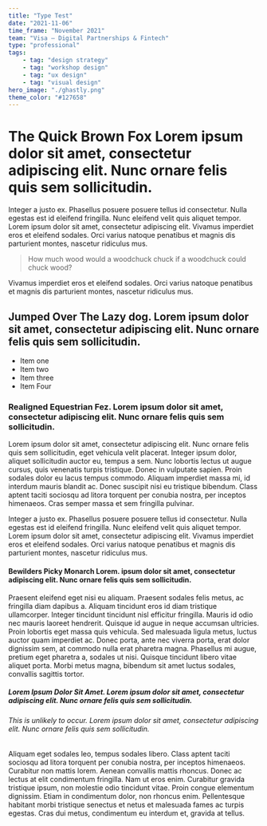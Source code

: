 ```yaml
---
title: "Type Test"
date: "2021-11-06"
time_frame: "November 2021"
team: "Visa – Digital Partnerships & Fintech"
type: "professional"
tags:
    - tag: "design strategy"
    - tag: "workshop design"
    - tag: "ux design"
    - tag: "visual design"
hero_image: "./ghastly.png"
theme_color: "#127658"
---
```

# The Quick Brown Fox Lorem ipsum dolor sit amet, consectetur adipiscing elit. Nunc ornare felis quis sem sollicitudin.

Integer a justo ex. Phasellus posuere posuere tellus id consectetur. Nulla egestas est id eleifend fringilla. Nunc eleifend velit quis aliquet tempor. Lorem ipsum dolor sit amet, consectetur adipiscing elit. Vivamus imperdiet eros et eleifend sodales. Orci varius natoque penatibus et magnis dis parturient montes, nascetur ridiculus mus.

> How much wood would a woodchuck chuck if a woodchuck could chuck wood?

Vivamus imperdiet eros et eleifend sodales. Orci varius natoque penatibus et magnis dis parturient montes, nascetur ridiculus mus.

## Jumped Over The Lazy dog. Lorem ipsum dolor sit amet, consectetur adipiscing elit. Nunc ornare felis quis sem sollicitudin.

- Item one
- Item two
- Item three
- Item Four

### Realigned Equestrian Fez. Lorem ipsum dolor sit amet, consectetur adipiscing elit. Nunc ornare felis quis sem sollicitudin.

Lorem ipsum dolor sit amet, consectetur adipiscing elit. Nunc ornare felis quis sem sollicitudin, eget vehicula velit placerat. Integer ipsum dolor, aliquet sollicitudin auctor eu, tempus a sem. Nunc lobortis lectus ut augue cursus, quis venenatis turpis tristique. Donec in vulputate sapien. Proin sodales dolor eu lacus tempus commodo. Aliquam imperdiet massa mi, id interdum mauris blandit ac. Donec suscipit nisi eu tristique bibendum. Class aptent taciti sociosqu ad litora torquent per conubia nostra, per inceptos himenaeos. Cras semper massa et sem fringilla pulvinar.

Integer a justo ex. Phasellus posuere posuere tellus id consectetur. Nulla egestas est id eleifend fringilla. Nunc eleifend velit quis aliquet tempor. Lorem ipsum dolor sit amet, consectetur adipiscing elit. Vivamus imperdiet eros et eleifend sodales. Orci varius natoque penatibus et magnis dis parturient montes, nascetur ridiculus mus.

#### Bewilders Picky Monarch Lorem. ipsum dolor sit amet, consectetur adipiscing elit. Nunc ornare felis quis sem sollicitudin.

Praesent eleifend eget nisi eu aliquam. Praesent sodales felis metus, ac fringilla diam dapibus a. Aliquam tincidunt eros id diam tristique ullamcorper. Integer tincidunt tincidunt nisl efficitur fringilla. Mauris id odio nec mauris laoreet hendrerit. Quisque id augue in neque accumsan ultricies. Proin lobortis eget massa quis vehicula. Sed malesuada ligula metus, luctus auctor quam imperdiet ac. Donec porta, ante nec viverra porta, erat dolor dignissim sem, at commodo nulla erat pharetra magna. Phasellus mi augue, pretium eget pharetra a, sodales ut nisi. Quisque tincidunt libero vitae aliquet porta. Morbi metus magna, bibendum sit amet luctus sodales, convallis sagittis tortor.

##### Lorem Ipsum Dolor Sit Amet. Lorem ipsum dolor sit amet, consectetur adipiscing elit. Nunc ornare felis quis sem sollicitudin.

###### This is unlikely to occur. Lorem ipsum dolor sit amet, consectetur adipiscing elit. Nunc ornare felis quis sem sollicitudin.

Aliquam eget sodales leo, tempus sodales libero. Class aptent taciti sociosqu ad litora torquent per conubia nostra, per inceptos himenaeos. Curabitur non mattis lorem. Aenean convallis mattis rhoncus. Donec ac lectus at elit condimentum fringilla. Nam ut eros enim. Curabitur gravida tristique ipsum, non molestie odio tincidunt vitae. Proin congue elementum dignissim. Etiam in condimentum dolor, non rhoncus enim. Pellentesque habitant morbi tristique senectus et netus et malesuada fames ac turpis egestas. Cras dui metus, condimentum eu interdum et, gravida at tellus.




